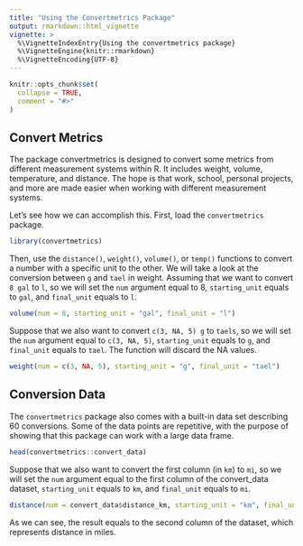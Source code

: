 ```yaml
---
title: "Using the Convertmetrics Package"
output: rmarkdown::html_vignette
vignette: >
  %\VignetteIndexEntry{Using the convertmetrics package}
  %\VignetteEngine{knitr::rmarkdown}
  %\VignetteEncoding{UTF-8}
---
```


```r
knitr::opts_chunk$set(
  collapse = TRUE,
  comment = "#>"
)
```
## Convert Metrics

The package convertmetrics is designed to convert some metrics from different measurement systems within R. It includes weight, volume, temperature, and distance. The hope is that work, school, personal projects, and more are made easier when working with different measurement systems. 

Let's see how we can accomplish this. First, load the `convertmetrics` package.
```r
library(convertmetrics)
```

Then, use the `distance()`, `weight()`, `volume()`, or `temp()` functions to convert a number with a specific unit to the other. We will take a look at the conversion between `g` and `tael` in weight. Assuming that we want to convert `8 gal` to `l`, so we will set the `num` argument equal to 8, `starting_unit` equals to `gal`, and `final_unit` equals to `l`.

```r
volume(num = 8, starting_unit = "gal", final_unit = "l")
```
Suppose that we also want to convert `c(3, NA, 5) g` to `taels`, so we will set the `num` argument equal to `c(3, NA, 5)`, `starting_unit` equals to `g`, and `final_unit` equals to `tael`. The function will discard the NA values.
```r
weight(num = c(3, NA, 5), starting_unit = "g", final_unit = "tael")
```

## Conversion Data

The `convertmetrics` package also comes with a built-in data set describing 60 conversions. Some of the data points are repetitive, with the purpose of showing that this package can work with a large data frame.
```r
head(convertmetrics::convert_data)
```
Suppose that we also want to convert the first column (in `km`) to `mi`, so we will set the `num` argument equal to the first column of the convert_data dataset, `starting_unit` equals to `km`, and `final_unit` equals to `mi`.
```r
distance(num = convert_data$distance_km, starting_unit = "km", final_unit = "mi")
```
As we can see, the result equals to the second column of the dataset, which represents distance in miles.
